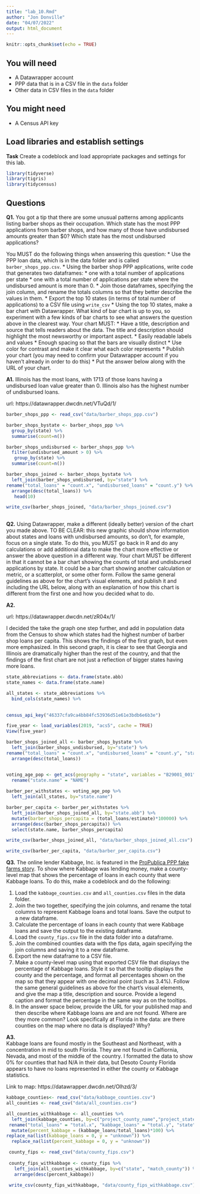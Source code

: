 ```yaml
---
title: "lab_10.Rmd"
author: "Jon Donville"
date: "04/07/2022"
output: html_document
---
```


```r
knitr::opts_chunk$set(echo = TRUE)
```

## You will need

* A Datawrapper account
* PPP data that is in a CSV file in the `data` folder
* Other data in CSV files in the `data` folder

## You might need

* A Census API key

## Load libraries and establish settings

**Task** Create a codeblock and load appropriate packages and settings for this lab.
```r
library(tidyverse)
library(tigris)
library(tidycensus)
```

## Questions

**Q1.** You got a tip that there are some unusual patterns among applicants listing barber shops as their occupation. Which state has the most PPP applications from barber shops, and how many of those have undisbursed amounts greater than $0? Which state has the most undisbursed applications?

You MUST do the following things when answering this question:
* Use the PPP loan data, which is in the data folder and is called `barber_shops_ppp.csv`.
* Using the barber shop PPP applications, write code that generates two dataframes:
  * one with a total number of applications per state
  * one with a total number of applications per state where the undisbursed amount is more than 0.
* Join those dataframes, specifying the join column, and rename the totals columns so that they better describe the values in them.
* Export the top 10 states (in terms of total number of applications) to a CSV file using `write_csv`
* Using the top 10 states, make a bar chart with Datawrapper. What kind of bar chart is up to you, so experiment with a few kinds of bar charts to see what answers the question above in the clearest way. Your chart MUST:
  * Have a title, description and source that tells readers about the data. The title and description should highlight the most newsworthy or important aspect.
  * Easily readable labels and values
  * Enough spacing so that the bars are visually distinct
  * Use color for contrast and make it clear what each color represents
* Publish your chart (you may need to confirm your Datawrapper account if you haven't already in order to do this)
* Put the answer below along with the URL of your chart.

**A1.**
Illinois has the most loans, with 1713 of those loans having a undisbursed loan value greater than 0. Illinois also has the highest number of undisbursed loans. 

url: https://datawrapper.dwcdn.net/VTuQd/1/

```r
barber_shops_ppp <- read_csv("data/barber_shops_ppp.csv")

barber_shops_bystate <- barber_shops_ppp %>% 
  group_by(state) %>% 
  summarise(count=n())

barber_shops_undisbursed <- barber_shops_ppp %>% 
  filter(undisbursed_amount > 0) %>% 
   group_by(state) %>% 
  summarise(count=n())

barber_shops_joined <- barber_shops_bystate %>%  
  left_join(barber_shops_undisbursed, by="state") %>% 
rename("total_loans" = "count.x", "undisbursed_loans" = "count.y") %>% 
  arrange(desc(total_loans)) %>% 
   head(10)

write_csv(barber_shops_joined, "data/barber_shops_joined.csv") 
  
```

**Q2.** Using Datawrapper, make a different (ideally better) version of the chart you made above. TO BE CLEAR: this new graphic should show information about states and loans with undisbursed amounts, so don't, for example, focus on a single state. To do this, you MUST go back in R and do any calculations or add additional data to make the chart more effective or answer the above question in a different way. Your chart MUST be different in that it cannot be a bar chart showing the counts of total and undisbursed applications by state. It could be a bar chart showing another calculation or metric, or a scatterplot, or some other form. Follow the same general guidelines as above for the chart's visual elements, and publish it and including the URL below, along with an explanation of how this chart is different from the first one and how you decided what to do.

**A2.**

url: https://datawrapper.dwcdn.net/zR04x/1/

I decided the take the graph one step further, and add in population data from the Census to show which states had the highest number of barber shop loans per capita. This shows the findings of the first graph, but even more emphasized. In this second graph, it is clear to see that Georgia and Illinois are dramatically higher than the rest of the country, and that the findings of the first chart are not just a reflection of bigger states having more loans.

```r
state_abbreviations <- data.frame(state.abb)
state_names <- data.frame(state.name)

all_states <- state_abbreviations %>% 
  bind_cols(state_names) %>% 
  


```


```r
census_api_key("46337cfa9ca4bb84fc53936d51e61e3bdb6e6b3e")

five_year <- load_variables(2019, "acs5", cache = TRUE)
View(five_year)

barber_shops_joined_all <- barber_shops_bystate %>%  
  left_join(barber_shops_undisbursed, by="state") %>% 
rename("total_loans" = "count.x", "undisbursed_loans" = "count.y", "state.abb" = "state") %>% 
  arrange(desc(total_loans)) 


voting_age_pop <- get_acs(geography = "state", variables = "B29001_001", year = 2019) %>% 
  rename("state.name" = "NAME")
 
barber_per_withstates <- voting_age_pop %>% 
  left_join(all_states, by="state.name")

barber_per_capita <- barber_per_withstates %>% 
  left_join(barber_shops_joined_all, by="state.abb") %>% 
  mutate(barber_shops_percapita = (total_loans/estimate)*100000) %>% 
  arrange(desc(barber_shops_percapita)) %>% 
  select(state.name, barber_shops_percapita)

write_csv(barber_shops_joined_all, "data/barber_shops_joined_all.csv") 

write_csv(barber_per_capita, "data/barber_per_capita.csv")
``` 

**Q3.** The online lender Kabbage, Inc. is featured in the [ProPublica PPP fake farms story](https://www.propublica.org/article/ppp-farms). To show where Kabbage was lending money, make a county-level map that shows the percentage of loans in each county that were Kabbage loans. To do this, make a codeblock and do the following:

1. Load the `kabbage_counties.csv` and `all_counties.csv` files in the data folder.
2. Join the two together, specifying the join columns, and rename the total columns to represent Kabbage loans and total loans. Save the output to a new dataframe.
3. Calculate the percentage of loans in each county that were Kabbage loans and save the output to the existing dataframe.
4. Load the `county_fips.csv` file in the data folder into a dataframe.
5. Join the combined counties data with the fips data, again specifying the join columns and saving it to a new dataframe.
6. Export the new dataframe to a CSV file.
7. Make a county-level map using that exported CSV file that displays the percentage of Kabbage loans. Style it so that the tooltip displays the county and the percentage, and format all percentages shown on the map so that they appear with one decimal point (such as 3.4%). Follow the same general guidelines as above for the chart's visual elements, and give the map a title, description and source. Provide a legend caption and format the percentage in the same way as on the tooltips.
8. In the answer space below, provide the URL for your published map and then describe where Kabbage loans are and are not found. Where are they more common? Look specifically at Florida in the data: are there counties on the map where no data is displayed? Why?

**A3.**  
Kabbage loans are found mostly in the Southeast and Northeast, with a concentration in mid to south Florida. They are not found in Calfiornia, Nevada, and most of the middle of the country. I formatted the data to show 0% for counties that had N/A in their data, but Desoto County Florida appears to have no loans represented in either the county or Kabbage statistics. 

Link to map: https://datawrapper.dwcdn.net/Olhzd/3/

```r

kabbage_counties<- read_csv("data/kabbage_counties.csv")
all_counties <- read_csv("data/all_counties.csv")

all_counties_withkabbage <- all_counties %>% 
  left_join(kabbage_counties, by=c("project_county_name","project_state")) %>% 
 rename("total_loans" = "total.x", "kabbage_loans" = "total.y", "state" = "project_state", "match_county" = "project_county_name") %>% 
  mutate(percent_kabbage = (kabbage_loans/total_loans)*100) %>% 
replace_na(list(kabbage_loans = 0, y = "unknown")) %>% 
  replace_na(list(percent_kabbage = 0, y = "unknown"))

 county_fips <- read_csv("data/county_fips.csv")
 
 county_fips_withkabbage <- county_fips %>% 
   left_join(all_counties_withkabbage, by=c("state", "match_county")) %>% 
   arrange(desc(percent_kabbage)) 
 
 write_csv(county_fips_withkabbage, "data/county_fips_withkabbage.csv")

```